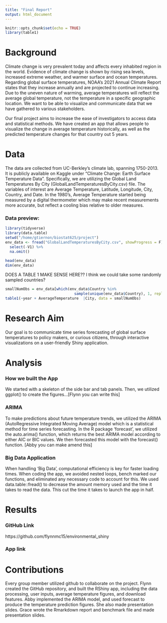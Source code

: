 ```yaml
---
title: "Final Report"
output: html_document
---
```


```r
knitr::opts_chunk$set(echo = TRUE)
library(table1)
```

# Background
Climate change is very prevalent today and affects every inhabited region in the world. Evidence of climate change is shown by rising sea levels, increased extreme weather, and warmer surface and ocean temperatures. Regarding global surface temperatures, NOAA’s 2021 Annual Climate Report states that they increase annually and are projected to continue increasing. Due to the uneven nature of warming, average temperatures will reflect the average global temperature, not the temperature in a specific geographic location. We want to be able to visualize and communicate data that we have gathered to various stakeholders. 

Our final project aims to increase the ease of investigators to access data and statistical methods. We have created an app that allows people to visualize the change in average temperature historically, as well as the predicted temperature changes for that country out 5 years.

# Data

The data are collected from UC-Berkley’s climate lab, spanning 1750-2013. It is publicly available on Kaggle under "Climate Change: Earth Surface Temperature Data". Specifically, we are utilizing the Global Land Temperatures By City (GlobalLandTemperaturesByCity.csv) file. The variables of interest are Average Temperature, Latitude, Longitude, City, Country, and Date. In the 1980's, Average Temperature started being measured by a digital thermometer which may make recent measurements more accurate, but reflect a cooling bias relative to older measures.

### Data preview:

```r
library(tidyverse)
library(data.table)
setwd("/home/gtiernon/biostat625/project")
env_data <- fread("GlobalLandTemperaturesByCity.csv", showProgress = F) %>%
  select(-V1) %>%
  na.omit()
```

```r
head(env_data)
dim(env_data)
```

DOES A TABLE 1 MAKE SENSE HERE?? I think we could take some randomly sampled countries?

```r

smallNumObs = env_data[which(env_data$Country %in% 
                               sample(unique(env_data$Country), 1, replace = FALSE)),]
table1(~year + AverageTemperature  |City, data = smallNumObs)
```



# Research Aim

Our goal is to communicate time series forecasting of global surface temperatures to policy makers, or curious citizens, through interactive visualizations on a user-friendly Shiny application. 

# Analysis

### How we built the App

We started with a skeleton of the side bar and tab panels. Then, we utilized ggplot() to create the figures...[Flynn you can write this]

### ARIMA

To make predictions about future temperature trends, we utilized the ARIMA (AutoRegressive Integrated Moving Average) model which is a statistical method for time series forecasting. In the R package 'forecast', we utilized the auto.arima() function, which returns the best ARIMA model according to either AIC or BIC values. We then forecasted this model with the forecast() function. [Abby you can make amend this]

### Big Data Application

When handling 'Big Data', computational efficiency is key for faster loading times. When coding the app, we avoided nested loops, bench marked our functions, and eliminated any necessary code to account for this. We used data.table::fread() to decrease the amount memory used and the time it takes to read the data. This cut the time it takes to launch the app in half. 

# Results

### GitHub Link

https://github.com/flynnmc15/environmental_shiny

### App link


# Contributions

Every group member utilized github to collaborate on the project.
Flynn created the GitHub repository, and built the RShiny app, including the data processing, user inputs, average temperature figures, and download features.
Abby implemented the ARIMA model, and used forecast to produce the temperature prediction figures. She also made presentation slides.
Grace wrote the Rmarkdown report and benchmark file and made presentation slides.


